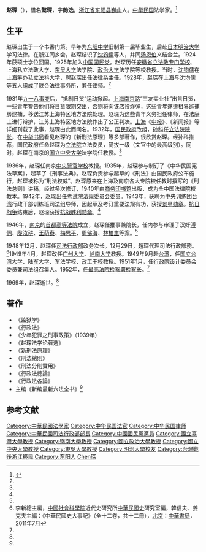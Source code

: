 {{otheruses|subject=中华民国法学家|other=清朝顺治年间进士|趙琛 (順治進士)}}
{{Infobox Officeholder
|姓名=趙琛
|圖像=File:趙琛.jpg
|圖像大小=200px
|圖像說明=  
| 性別     = 
| 字       = 
| 號       = 
| 別名     = 
| 出生名   = 
| 出生日期 = 
| 出生地點 = 
| 逝世日期 = 
| 逝世地點 = 
| 死因     = 
| 墓地     = 
| 墓地座標 = 
| 籍貫     = 
| 國籍     = 
| 公民權   = 
| 政黨     = 
| 其他政黨 = 
| 身高     = 
| 配偶     = 
| 伴侶     = 
| 兒女     = 
| 父母     = 
| 親屬     = 
| 居住地   = 
| 學歷     = 
| 母校     = 
| 職業     = 
| 專業     = 
| 知名原因 = 
| 著作     = 
| 宗教信仰 = 
| 獲獎     = 
| 簽名     = 
| 腳註     = 
}}
'''赵琛'''（{{bd|1899年||1969年|}}），谱名'''懿琛'''，字'''韵逸'''，[[浙江省|浙江省]][[东阳县|东阳县]][[巍山镇|巍山]]人。[[中华民国|中华民国]]法学家。<ref name=zgdy>{{Cite web |url=http://www.dongyang.gov.cn/dongyang/dysq/dymr/q/110543.shtml |title=赵琛（1899—1969），中国东阳，2012-12-17 |accessdate=2013-06-15 |archive-date=2013-07-31 |archive-url=https://web.archive.org/web/20130731194119/http://www.dongyang.gov.cn/dongyang/dysq/dymr/q/110543.shtml |dead-url=no }}</ref>

==生平==
赵琛出生于一个书香门第。早年为[[东阳中学|东阳中学]]旧制第一届毕业生，后赴[[日本|日本]][[明治大学|明治大学]]学习法律。在浙江同乡会，赵琛结识了[[沈钧儒|沈钧儒]]等人，并同[[汤恩伯|汤恩伯]]义结金兰。1924年获硕士学位回国。1925年加入[[中国国民党|中国国民党]]。赵琛历任[[安徽省立法政专门学校|安徽省立法政专门学校]]、上海私立法政大学、[[东吴大学|东吴大学]]法学院、[[政治大学|政治大学]]法学院等校教授。当时，[[沈钧儒|沈钧儒]]在上海筹办私立法科大学，聘赵琛出任法律系主任。1928年，赵琛在上海与沈均儒等五人组成了联合法律事务所，兼任律师。<ref name=zgdy/>

1931年[[九一八事变|九一八事变]]后，“抵制日货”运动掀起。[[上海|上海]][[南京路|南京路]]“三友实业社”出售日货，一些青年警告他们将日货限期交出，否则将向该店投炸弹，这些青年遂遭租界巡捕房逮捕，移送江苏上海特区地方法院处理。赵琛为这些青年义务担任律师，在法庭上进行辩护，江苏上海特区地方法院作出了公正判决。[[上海|上海]]《[[申报|申报]]》、《新闻报》等详细刊载了此事，赵琛由此而闻名。1932年，[[国民政府|国民政府]]改组，[[孙科|孙科]]任[[立法院院长|立法院院长]]，在[[中华书局|中华书局]]看见赵琛的《新刑法原理》等多部著作，很欣赏赵琛。经孙科推荐，国民政府任命赵琛为[[立法院|立法院]]立法委员，简拔一级（文官中的最高级别）。同时，赵琛在南京的[[国立中央大学|国立中央大学]]法学院任教授。<ref name=zgdy/>

1936年，赵琛任南京[[中央警官学校|中央警官学校]]教授。1935年，赵琛参与制订了《中华民国宪法草案》，起草了《刑事法典》。赵琛负责参与起草的《刑法》由国民政府公布施行，赵琛被称为“刑法权威”。赵琛原来在上海及南京各大专院校任教时撰写的《刑法总则》讲稿，经过多次修订，1940年由[[商务印书馆|商务印书馆]]出版，成为全中国法律院校教本。1942年，赵琛出任[[考试院|考试院]]法规委员会委员。1943年，获聘为中央训练团[[台湾|台湾]]行政干部训练班司法组导师，因起草及考订重要法规有功，获授[[景星勋章|景星勋章]]。[[抗日战争|抗日战争]]结束后，赵琛获授[[抗战胜利勋章|抗战胜利勋章]]。<ref name=zgdy/>

1946年，[[南京|南京]]的[[首都高等法院|首都高等法院]]成立，赵琛任推事兼院长，任内参与审理了汉奸[[溥侗|溥侗]]、[[殷汝耕|殷汝耕]]、[[王荫泰|王荫泰]]、[[梅思平|梅思平]]、[[周佛海|周佛海]]、[[林柏生|林柏生]]等案。<ref name=zgdy/>

1948年12月，赵琛任[[司法行政部|司法行政部]]政务次长。12月29日，趙琛代理司法行政部務。<ref name="民國史大事記">李新總主編，[[中國社會科學院|中國社會科學院]]近代史研究所[[中華民國史|中華民國史]]研究室編，韓信夫、姜克夫主編：《中華民國史大事記》（全十二卷，共十二冊），[[北京|北京]]：[[中華書局|中華書局]]，2011年7月</ref>{{rp|8762}}1949年4月，赵琛改任[[广州大学|广州大学]]、[[岭南大学_(广州)|岭南大学]]教授。1949年9月赴[[台湾|台湾]]，任[[国立台湾大学|国立台湾大学]]、[[陆军大学|陆军大学]]、军法学校、[[政工干校|政工干校]]教授。1951年1月，任[[行政院设计委员会|行政院设计委员会]]委员兼司法组召集人。1952年，任[[最高法院检察署检察总长|最高法院检察署检察长]]。<ref name=zgdy/>

1969年，赵琛逝世。<ref name=zgdy/>

==著作==
*《监狱学》
*《行政法》
*《少年犯罪之刑事政策》（1939年）
*《赵琛法学论著选》
*《新刑法原理》
*《刑法總則》
*《刑法分則實用》
*《行政法總論》
*《行政法各論》
*主编《新编最新六法全书》<ref name=zgdy/>

==参考文献==
{{reflist}}

{{start box}}
{{s-legal}}
{{s-before|[[朱煥彪|朱煥彪]]}}
{{s-title|[[最高法院檢察署檢察總長|最高法院檢察署檢察長]]|1952年—1969年}}
{{s-after|[[王建今|王建今]]}}
{{end box}}
{{檢察總長}}
{{中華民國法務部部長}}
{{第3屆中華民國訓政時期立法委員名單}}
{{第4屆中華民國訓政時期立法委員名單}}
{{Authority control}}

{{DEFAULTSORT:Zhao趙}}
[[Category:中華民國法學家|Category:中華民國法學家]]
[[Category:中华民国法官|Category:中华民国法官]]
[[Category:中华民国律师|Category:中华民国律师]]
[[Category:中華民國司法行政部部長|Category:中華民國司法行政部部長]]
[[Category:中國國民黨黨員|Category:中國國民黨黨員]]
[[Category:國立臺灣大學教授|Category:國立臺灣大學教授]]
[[Category:嶺南大學教授|Category:嶺南大學教授]]
[[Category:國立政治大學教授|Category:國立政治大學教授]]
[[Category:國立中央大學教授|Category:國立中央大學教授]]
[[Category:東吳大學教授|Category:東吳大學教授]]
[[Category:明治大學校友|Category:明治大學校友]]
[[Category:台灣戰後浙江移民|Category:台灣戰後浙江移民]]
[[Category:东阳人|Category:东阳人]]
[[Category:趙姓|Chen琛]]